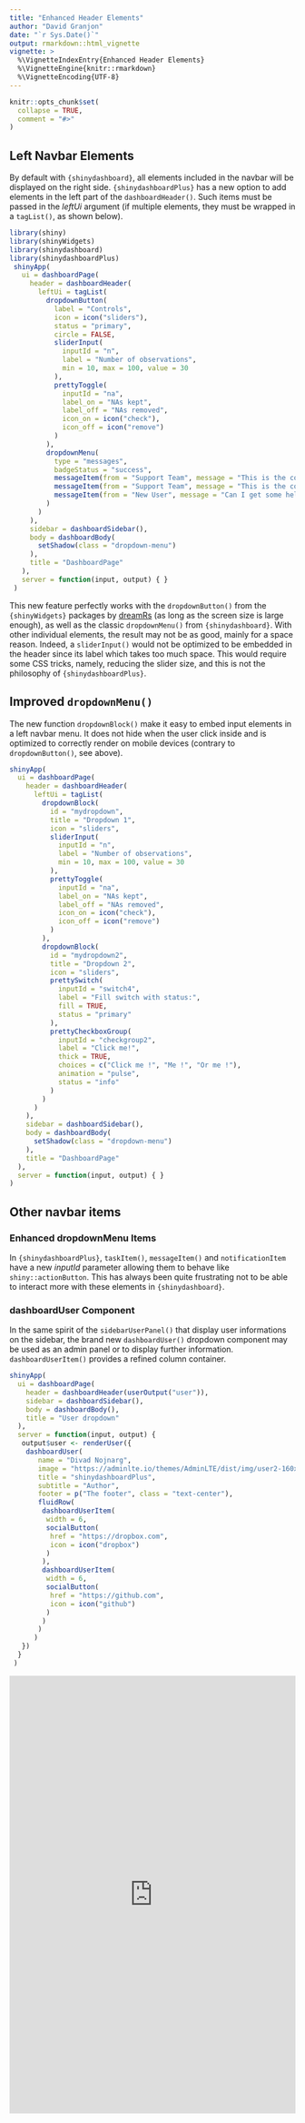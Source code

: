 ```yaml
---
title: "Enhanced Header Elements"
author: "David Granjon"
date: "`r Sys.Date()`"
output: rmarkdown::html_vignette
vignette: >
  %\VignetteIndexEntry{Enhanced Header Elements}
  %\VignetteEngine{knitr::rmarkdown}
  %\VignetteEncoding{UTF-8}
---
```


```r
knitr::opts_chunk$set(
  collapse = TRUE,
  comment = "#>"
)
```

## Left Navbar Elements

By default with `{shinydashboard}`, all elements included in the navbar will be 
displayed on the right side. `{shinydashboardPlus}` has a new option to add
elements in the left part of the `dashboardHeader()`. Such items must be passed in the _leftUi_ argument (if multiple elements, they must be wrapped in a `tagList()`, as shown below).


```r
library(shiny)
library(shinyWidgets)
library(shinydashboard)
library(shinydashboardPlus)
 shinyApp(
   ui = dashboardPage(
     header = dashboardHeader(
       leftUi = tagList(
         dropdownButton(
           label = "Controls",
           icon = icon("sliders"),
           status = "primary",
           circle = FALSE,
           sliderInput(
             inputId = "n",
             label = "Number of observations",
             min = 10, max = 100, value = 30
           ),
           prettyToggle(
             inputId = "na",
             label_on = "NAs kept",
             label_off = "NAs removed",
             icon_on = icon("check"),
             icon_off = icon("remove")
           )
         ),
         dropdownMenu(
           type = "messages", 
           badgeStatus = "success",
           messageItem(from = "Support Team", message = "This is the content of a message.", time = "5 mins"),
           messageItem(from = "Support Team", message = "This is the content of another message.", time = "2 hours"),
           messageItem(from = "New User", message = "Can I get some help?", time = "Today")
         )
       )
     ),
     sidebar = dashboardSidebar(),
     body = dashboardBody(
       setShadow(class = "dropdown-menu")
     ),
     title = "DashboardPage"
   ),
   server = function(input, output) { }
 )
```

This new feature perfectly works with the `dropdownButton()` from the `{shinyWidgets}` packages
by [dreamRs](https://twitter.com/_pvictorr) (as long as the screen size is large enough), 
as well as the classic `dropdownMenu()` from `{shinydashboard}`. With other individual elements, the result may not be as good, mainly for a space reason. Indeed, a `sliderInput()` would not be optimized to be embedded in the header since its label which takes too much space. This would require some CSS tricks, namely, reducing the slider size, and this is not the philosophy of 
`{shinydashboardPlus}`. 

## Improved `dropdownMenu()`

The new function `dropdownBlock()` make it easy to embed input elements in a left navbar
menu. It does not hide when the user click inside and is optimized to correctly render on mobile devices (contrary to `dropdownButton()`, see above).

```r
shinyApp(
  ui = dashboardPage(
    header = dashboardHeader(
      leftUi = tagList(
        dropdownBlock(
          id = "mydropdown",
          title = "Dropdown 1",
          icon = "sliders",
          sliderInput(
            inputId = "n",
            label = "Number of observations",
            min = 10, max = 100, value = 30
          ),
          prettyToggle(
            inputId = "na",
            label_on = "NAs kept",
            label_off = "NAs removed",
            icon_on = icon("check"),
            icon_off = icon("remove")
          )
        ),
        dropdownBlock(
          id = "mydropdown2",
          title = "Dropdown 2",
          icon = "sliders",
          prettySwitch(
            inputId = "switch4",
            label = "Fill switch with status:",
            fill = TRUE, 
            status = "primary"
          ),
          prettyCheckboxGroup(
            inputId = "checkgroup2",
            label = "Click me!", 
            thick = TRUE,
            choices = c("Click me !", "Me !", "Or me !"),
            animation = "pulse", 
            status = "info"
          )
        )
      )
    ),
    sidebar = dashboardSidebar(),
    body = dashboardBody(
      setShadow(class = "dropdown-menu")
    ),
    title = "DashboardPage"
  ),
  server = function(input, output) { }
)
```


## Other navbar items

### Enhanced dropdownMenu Items
In `{shinydashboardPlus}`, `taskItem()`, `messageItem()` and `notificationItem` have a new _inputId_ parameter allowing them to behave like `shiny::actionButton`. This has always been quite frustrating not to be able to interact more with these elements in `{shinydashboard}`.

### dashboardUser Component

In the same spirit of the `sidebarUserPanel()` that display user informations on the sidebar,
the brand new `dashboardUser()` dropdown component may be used as an admin panel or to display further information. `dashboardUserItem()` provides a refined column container.

```r
shinyApp(
  ui = dashboardPage(
    header = dashboardHeader(userOutput("user")),
    sidebar = dashboardSidebar(),
    body = dashboardBody(),
    title = "User dropdown"
  ),
  server = function(input, output) {
   output$user <- renderUser({
    dashboardUser(
       name = "Divad Nojnarg", 
       image = "https://adminlte.io/themes/AdminLTE/dist/img/user2-160x160.jpg", 
       title = "shinydashboardPlus",
       subtitle = "Author", 
       footer = p("The footer", class = "text-center"),
       fluidRow(
        dashboardUserItem(
         width = 6,
         socialButton(
          href = "https://dropbox.com",
          icon = icon("dropbox")
         )
        ),
        dashboardUserItem(
         width = 6,
         socialButton(
          href = "https://github.com",
          icon = icon("github")
         )
        )
       )
      )
   })
  }
 )
```

<div class="marvel-device ipad black">
<div class="camera"></div>
<div class="screen">
<iframe width="100%" src="https://dgranjon.shinyapps.io/shinydashboardPlus-dashboardUser/" allowfullscreen="" frameborder="0" scrolling="yes" height="770px"></iframe>
</div>
<div class="home"></div>
</div>